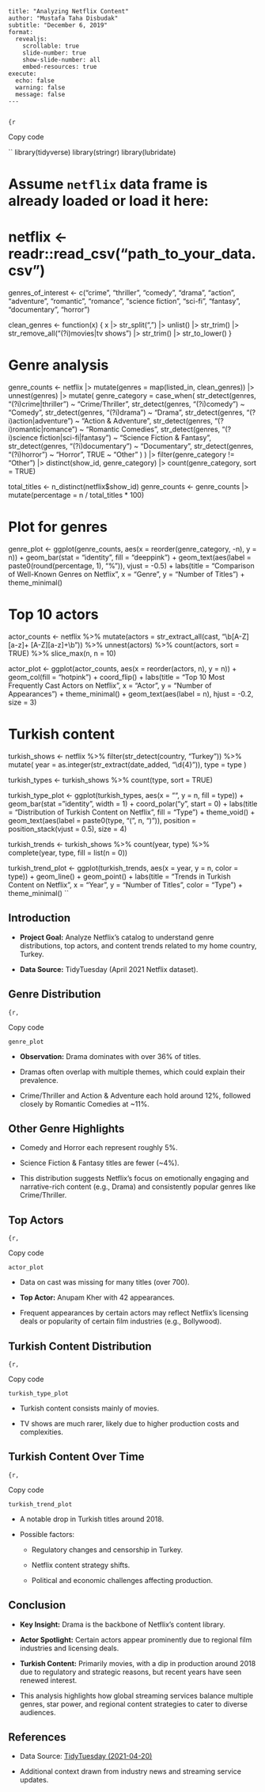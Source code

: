 ```---
title: "Analyzing Netflix Content"
author: "Mustafa Taha Disbudak"
subtitle: "December 6, 2019"
format:
  revealjs:
    scrollable: true
    slide-number: true
    show-slide-number: all
    embed-resources: true
execute:
  echo: false
  warning: false
  message: false
---

```

```         
```

```         
{r
```

Copy code

`` library(tidyverse)
library(stringr)
library(lubridate)

# Assume `netflix` data frame is already loaded or load it here:
# netflix <- readr::read_csv("path_to_your_data.csv")

genres_of_interest <- c("crime", "thriller", "comedy", "drama", 
                        "action", "adventure", "romantic", "romance",
                        "science fiction", "sci-fi", "fantasy",
                        "documentary", "horror")

clean_genres <- function(x) {
  x |>
    str_split(",") |>
    unlist() |>
    str_trim() |>
    str_remove_all("(?i)movies|tv shows") |>
    str_trim() |>
    str_to_lower()
}

# Genre analysis
genre_counts <- netflix |>
  mutate(genres = map(listed_in, clean_genres)) |>
  unnest(genres) |>
  mutate(
    genre_category = case_when(
      str_detect(genres, "(?i)crime|thriller") ~ "Crime/Thriller",
      str_detect(genres, "(?i)comedy") ~ "Comedy",
      str_detect(genres, "(?i)drama") ~ "Drama",
      str_detect(genres, "(?i)action|adventure") ~ "Action & Adventure",
      str_detect(genres, "(?i)romantic|romance") ~ "Romantic Comedies",
      str_detect(genres, "(?i)science fiction|sci-fi|fantasy") ~ "Science Fiction & Fantasy",
      str_detect(genres, "(?i)documentary") ~ "Documentary",
      str_detect(genres, "(?i)horror") ~ "Horror",
      TRUE ~ "Other"
    )
  ) |>
  filter(genre_category != "Other") |>
  distinct(show_id, genre_category) |>
  count(genre_category, sort = TRUE)

total_titles <- n_distinct(netflix$show_id)
genre_counts <- genre_counts |>
  mutate(percentage = n / total_titles * 100)

# Plot for genres
genre_plot <- ggplot(genre_counts, aes(x = reorder(genre_category, -n), y = n)) +
  geom_bar(stat = "identity", fill = "deeppink") +
  geom_text(aes(label = paste0(round(percentage, 1), "%")), vjust = -0.5) +
  labs(title = "Comparison of Well-Known Genres on Netflix",
       x = "Genre",
       y = "Number of Titles") +
  theme_minimal()

# Top 10 actors
actor_counts <- netflix %>%
  mutate(actors = str_extract_all(cast, "\\b[A-Z][a-z]+ [A-Z][a-z]+\\b")) %>%
  unnest(actors) %>%
  count(actors, sort = TRUE) %>%
  slice_max(n, n = 10)

actor_plot <- ggplot(actor_counts, aes(x = reorder(actors, n), y = n)) +
  geom_col(fill = "hotpink") +
  coord_flip() +
  labs(title = "Top 10 Most Frequently Cast Actors on Netflix",
       x = "Actor", y = "Number of Appearances") +
  theme_minimal() +
  geom_text(aes(label = n), hjust = -0.2, size = 3)

# Turkish content
turkish_shows <- netflix %>%
  filter(str_detect(country, "Turkey")) %>%
  mutate(
    year = as.integer(str_extract(date_added, "\\d{4}")),
    type = type
  )

turkish_types <- turkish_shows %>%
  count(type, sort = TRUE)

turkish_type_plot <- ggplot(turkish_types, aes(x = "", y = n, fill = type)) +
  geom_bar(stat = "identity", width = 1) +
  coord_polar("y", start = 0) +
  labs(title = "Distribution of Turkish Content on Netflix", fill = "Type") +
  theme_void() +
  geom_text(aes(label = paste0(type, "\n(", n, ")")), position = position_stack(vjust = 0.5), size = 4)

turkish_trends <- turkish_shows %>%
  count(year, type) %>%
  complete(year, type, fill = list(n = 0))

turkish_trend_plot <- ggplot(turkish_trends, aes(x = year, y = n, color = type)) +
  geom_line() +
  geom_point() +
  labs(title = "Trends in Turkish Content on Netflix", x = "Year", y = "Number of Titles", color = "Type") +
  theme_minimal() ``

## Introduction

-   **Project Goal:** Analyze Netflix's catalog to understand genre distributions, top actors, and content trends related to my home country, Turkey.

-   **Data Source:** TidyTuesday (April 2021 Netflix dataset).

## Genre Distribution

```         
{r,
```

Copy code

`genre_plot`

-   **Observation:** Drama dominates with over 36% of titles.

-   Dramas often overlap with multiple themes, which could explain their prevalence.

-   Crime/Thriller and Action & Adventure each hold around 12%, followed closely by Romantic Comedies at \~11%.

## Other Genre Highlights

-   Comedy and Horror each represent roughly 5%.

-   Science Fiction & Fantasy titles are fewer (\~4%).

-   This distribution suggests Netflix’s focus on emotionally engaging and narrative-rich content (e.g., Drama) and consistently popular genres like Crime/Thriller.

## Top Actors

```         
{r,
```

Copy code

`actor_plot`

-   Data on cast was missing for many titles (over 700).

-   **Top Actor:** Anupam Kher with 42 appearances.

-   Frequent appearances by certain actors may reflect Netflix’s licensing deals or popularity of certain film industries (e.g., Bollywood).

## Turkish Content Distribution

```         
{r,
```

Copy code

`turkish_type_plot`

-   Turkish content consists mainly of movies.

-   TV shows are much rarer, likely due to higher production costs and complexities.

## Turkish Content Over Time

```         
{r,
```

Copy code

`turkish_trend_plot`

-   A notable drop in Turkish titles around 2018.

-   Possible factors:

    -   Regulatory changes and censorship in Turkey.

    -   Netflix content strategy shifts.

    -   Political and economic challenges affecting production.

## Conclusion

-   **Key Insight:** Drama is the backbone of Netflix’s content library.

-   **Actor Spotlight:** Certain actors appear prominently due to regional film industries and licensing deals.

-   **Turkish Content:** Primarily movies, with a dip in production around 2018 due to regulatory and strategic reasons, but recent years have seen renewed interest.

-   This analysis highlights how global streaming services balance multiple genres, star power, and regional content strategies to cater to diverse audiences.

## References

-   Data Source: [TidyTuesday (2021-04-20)](https://github.com/rfordatascience/tidytuesday/tree/master/data/2021/2021-04-20)

-   Additional context drawn from industry news and streaming service updates.
